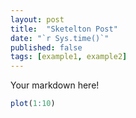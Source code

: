 ```yaml
---
layout: post
title:  "Sketelton Post"
date: "`r Sys.time()`"
published: false
tags: [example1, example2]
---
```


Your markdown here!

```r
plot(1:10)
```
